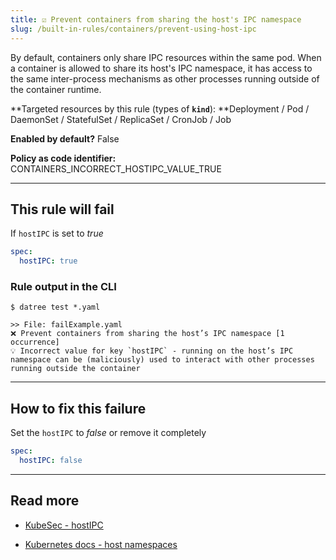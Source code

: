 ```yaml
---
title: ☑️ Prevent containers from sharing the host's IPC namespace
slug: /built-in-rules/containers/prevent-using-host-ipc
---
```


By default, containers only share IPC resources within the same pod. When a container is allowed to share its host's IPC namespace, it has access to the same inter-process mechanisms as other processes running outside of the container runtime.

**Targeted resources by this rule (types of **`kind`**): **Deployment / Pod / DaemonSet / StatefulSet / ReplicaSet / CronJob / Job

**Enabled by default?** False

**Policy as code identifier:** CONTAINERS_INCORRECT_HOSTIPC_VALUE_TRUE

---

## This rule will fail

If `hostIPC` is set to _true_

```yaml
spec:
  hostIPC: true
```

### Rule output in the CLI

```none
$ datree test *.yaml

>> File: failExample.yaml
❌ Prevent containers from sharing the host’s IPC namespace [1 occurrence]
💡 Incorrect value for key `hostIPC` - running on the host’s IPC namespace can be (maliciously) used to interact with other processes running outside the container
```

---

## How to fix this failure

Set the `hostIPC` to _false_ or remove it completely

```yaml
spec:
  hostIPC: false
```

---

## Read more

- [KubeSec - hostIPC](https://kubesec.io/basics/spec-hostipc/)

- [Kubernetes docs - host namespaces](https://kubernetes.io/docs/concepts/policy/pod-security-policy/#host-namespace)
